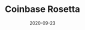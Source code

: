 ---
title: Coinbase Rosetta
tag: Tools
status: publish
date: 2020-09-23
slug: An open-source toolkit that simplifies integrations with exchanges and blockchains
website: https://www.rosetta-api.org/
twitter:
logo: /img/Coinbase Rosetta.png
featured_img: https://wp.gcap1.iotex.io/wp-content/uploads/2020/09/rosetta-header.png
telegram:
---